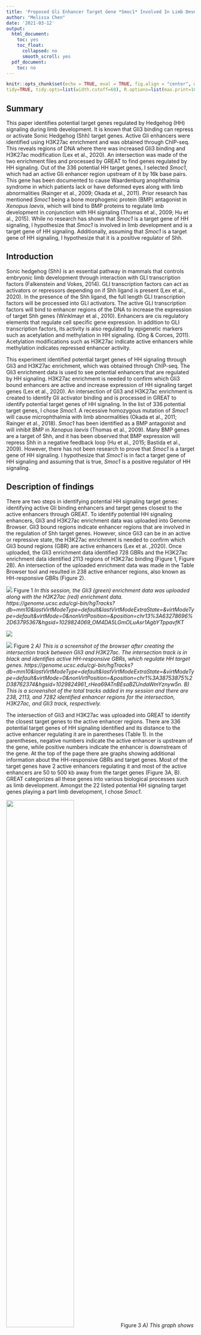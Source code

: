 ```yaml
---
title: 'Proposed Gli Enhancer Target Gene *Smoc1* Involved In Limb Development By Hedgehog Signal Using GREAT.'
author: "Melissa Chen"
date: '2021-03-12'
output:
  html_document:
    toc: yes
    toc_float:
      collapsed: no
      smooth_scroll: yes
  pdf_document:
    toc: no
---
```


```r
knitr::opts_chunk$set(echo = TRUE, eval = TRUE, fig.align = "center", warning = F, message = F,
tidy=TRUE, tidy.opts=list(width.cutoff=60), R.options=list(max.print=100))
```

<P style="page-break-before: always">
\newpage

## Summary 

This paper identifies potential target genes regulated by Hedgehog (HH) signaling during limb development. It is known that Gli3 binding can repress or activate Sonic Hedgehog (Shh) target genes. Active Gli enhancers were identified using H3K27ac enrichment and was obtained through ChIP-seq. This reveals regions of DNA where there was increased Gli3 binding and H3K27ac modification (Lex et al., 2020). An intersection was made of the two enrichment files and processed by GREAT to find genes regulated by HH signaling. Out of the 336 potential HH target genes, I selected *Smoc1*, which had an active Gli enhancer region upstream of it by 16k base pairs. This gene has been documented to cause Waardenburg anophthalmia syndrome in which patients lack or have deformed eyes along with limb abnormalities (Rainger et al., 2009; Okada et al., 2011). Prior research has mentioned *Smoc1* being a bone morphogenic protein (BMP) antagonist in *Xenopus laevis*, which will bind to BMP proteins to regulate limb development in conjunction with HH signaling (Thomas et al., 2009; Hu et al., 2015). While no research has shown that *Smoc1* is a target gene of HH signaling, I hypothesize that *Smoc1* is involved in limb development and is a target gene of HH signaling. Additionally, assuming that *Smoc1* is a target gene of HH signaling, I hypothesize that it is a positive regulator of Shh.

## Introduction

Sonic hedgehog (Shh) is an essential pathway in mammals that controls embryonic limb development through interaction with GLI transcription factors (Falkenstein and Vokes, 2014). GLI transcription factors can act as activators or repressors depending on if Shh ligand is present (Lex et al., 2020). In the presence of the Shh ligand, the full length GLI transcription factors will be processed into GLI activators. The active GLI transcription factors will bind to enhancer regions of the DNA to increase the expression of target Shh genes (Winklmayr et al., 2010). Enhancers are cis regulatory elements that regulate cell specific gene expression. In addition to GLI transcription factors, its activity is also regulated by epigenetic markers such as acetylation and methylation in HH signaling. (Ong & Corces, 2011). Acetylation modifications such as H3K27ac indicate active enhancers while methylation indicates repressed enhancer activity. 

This experiment identified potential target genes of HH signaling through Gli3 and H3K27ac enrichment, which was obtained through ChIP-seq. The Gli3 enrichment data is used to see potential enhancers that are regulated by HH signaling. H3K27ac enrichment is needed to confirm which Gli3 bound enhancers are active and increase expression of HH signaling target genes (Lex et al., 2020). An intersection of Gli3 and H3K27ac enrichment is created to identify Gli activator binding and is processed in GREAT to identify potential target genes of HH signaling. In the list of 336 potential target genes, I chose *Smoc1*. A recessive homozygous mutation of *Smoc1* will cause microphthalmia with limb abnormalities (Okada et al., 2011; Rainger et al., 2018). *Smoc1* has been identified as a BMP antagonist and will inhibit BMP in *Xenopus laevis* (Thomas et al., 2009). Many BMP genes are a target of Shh, and it has been observed that BMP expression will repress Shh in a negative feedback loop (Hu et al., 2015; Bastida et al., 2009). However, there has not been research to prove that *Smoc1* is a target gene of HH signaling. I hypothesize that *Smoc1* is in fact a target gene of HH signaling and assuming that is true, *Smoc1* is a positive regulator of HH signaling. 

## Description of findings

There are two steps in identifying potential HH signaling target genes: identifying active Gli binding enhancers and target genes closest to the active enhancers through GREAT. To identify potential HH signaling enhancers, Gli3 and H3K27ac enrichment data was uploaded into Genome Browser. Gli3 bound regions indicate enhancer regions that are involved in the regulation of Shh target genes. However, since Gli3 can be in an active or repressive state, the H3K27ac enrichment is needed to confirm which Gli3 bound regions (GBR) are active enhancers (Lex et al. ,2020). Once uploaded, the Gli3 enrichment data identified 728 GBRs and the H3K27ac enrichment data identified 2113 regions of H3K27ac binding (Figure 1, Figure 2B). An intersection of the uploaded enrichment data was made in the Table Browser tool and resulted in 238 active enhancer regions, also known as HH-responsive GBRs (Figure 2).

![](/project/project3_files/Picture1.png)
Figure 1 *In this session, the Gli3 (green) enrichment data was uploaded along with the H3K27ac (red) enrichment data. https://genome.ucsc.edu/cgi-bin/hgTracks?db=mm10&lastVirtModeType=default&lastVirtModeExtraState=&virtModeType=default&virtMode=0&nonVirtPosition=&position=chr13%3A63278696%2D63795367&hgsid=1029824069_OM4DA5LGmOLuAsr1AgbYTppavfKT*

![](/project/project3_files/Picture2.jpg)

![](/project/project3_files/Picture3.jpg)
Figure 2 *A) This is a screenshot of the browser after creating the intersection track between Gli3 and H3K27ac. The intersection track is in black and identifies active HH-responsive GBRs, which regulate HH target genes. https://genome.ucsc.edu/cgi-bin/hgTracks?db=mm10&lastVirtModeType=default&lastVirtModeExtraState=&virtModeType=default&virtMode=0&nonVirtPosition=&position=chr1%3A38753875%2D38762374&hgsid=1029824961_rHea69ATnBEsaBZUndaWmYznyw5n. B) This is a screenshot of the total tracks added in my session and there are 238, 2113, and 7282 identified enhancer regions for the intersection, H3K27ac, and Gli3 track, respectively.*

The intersection of Gli3 and H3K27ac was uploaded into GREAT to identify the closest target genes to the active enhancer regions. There are 336 potential target genes of HH signaling identified and its distance to the active enhancer regulating it are in parentheses (Table 1). In the parentheses, negative numbers indicate the active enhancer is upstream of the gene, while positive numbers indicate the enhancer is downstream of the gene. At the top of the page there are graphs showing additional information about the HH-responsive GBRs and target genes. Most of the target genes have 2 active enhancers regulating it and most of the active enhancers are 50 to 500 kb away from the target genes (Figure 3A, B). GREAT categorizes all these genes into various biological processes such as limb development. Amongst the 22 listed potential HH signaling target genes playing a part limb development, I chose *Smoc1*.

![](/project/project3_files/Picture4.png){width=60%, height=60%}
Figure 3 *A) This graph shows the average number of genes associated with each HH-responsive GBR identified by the intersection. Almost 80% of the genes have on average 2 HH-responsive GBR regulating it. B) This graph shows the average distance of the HH-responsive GBRs from the HH target genes. 60% of the target genes are 50kb to 500kb away from the active enhancer.*

*Smoc1* has only one HH-responsive GBR upstream of it by 16733 base pairs (Table 1, Figure 4). This gene is located on chr12: 81,026,828 - 81,186,410 while the HH-responsive GBR is located on chr12: 81,009,801 - 81,010,349. Previous research confirms that *Smoc1* plays a role in eye and limb development by causing Waardenburg anophthalmia syndrome (WAS), also known as microphthalmia with limb anomalies (Okada et al., 2011). WAS results from a homozygous autosomal recessive mutation in Smoc1 and changes limb development through syndactyly, polydactyly, synostosis, and oligodactyly (Abouzeid et al., 2011; Rainger et al., 2018). Smoc1 is a BMP antagonist and blocks BMP from binding onto receptors in the model organism *Xenopus laevis* (Thomas et al., 2009). BMP is produced by the HH signaling pathway, so preventing BMP binding can change the expression of necessary genes. Due to the changes in digit number and digit formation, I hypothesize that *Smoc1* is a target gene of HH signaling and assuming that is true, I hypothesize *Smoc1* plays a role as a positive regulator of HH signaling. 

![](/project/project3_files/Picture5.png)
Figure 4 *This screenshot shows the location of the Smoc1 HH-responsive GBR in comparison to the location of Smoc1. The active enhancer region is 16733 base pairs upstream from the start of Smoc1. http://genome.ucsc.edu/cgi-bin/hgTracks?db=mm10&lastVirtModeType=default&lastVirtModeExtraState=&virtModeType=default&virtMode=0&nonVirtPosition=&position=chr12%3A80735575%2D81284574&hgsid=1053561025_A5lmtrC1GlHE03k2MuhDT6lWwj23*

## Discussion and Conclusion

The purpose of this study is to identify potential HH target genes that regulate limb development though identifying active HH-responsive GBRs. Both the Gli3 and H3K27ac enrichment files were uploaded into genome browser and an intersection was created to identify active Gli3 binding enhancers. The intersection identified 238 HH-responsive GBRs and GREAT analyzed the intersection data to find 336 target genes. GREAT identified the 336 target genes by associating the closest genes to the HH-responsive GBRs (Mclean et al., 2010). Out of 336 target genes, only 22 genes are identified to affect limb development. However, there are some limitations to using GREAT. First the number of identified genes can be overestimated or underestimated depending on how the intersection of Gli3 and H3K27ac was made. An intersection with any overlap will yield different target genes than an intersection with at least 80% overlap. Additionally, GREAT assumes that genes closest to the HH-responsive GBR will be regulated by it; however, some active enhancers regulate genes further from it. 

In the case of *Smoc1*, there is only one HH-responsive GBR identified that regulates it. The active enhancer is upstream of *Smoc1* by 16733 base pairs, which is closer than the average enhancer to its target gene (Figure 3B). Since there is only one close HH-responsive GBR, it may mean that while *Smoc1* is regulated by HH signaling, it may not play a large role in limb development compared to other genes, such as *Hox13*, which have multiple HH responsive enhancer regions. There are additional regions of Gli3 binding that do not transcriptionally regulate genes. These inert Gli3 binding enhancers are thought to be stable GBRs that are not highly enriched near HH target genes and were hypothesized to globally regulate genes (Lex et al., 2020). Regions of H3K27ac modification indicate other enhancers not regulated by HH signaling are active. These enhancers may regulate genes involved in other cellular processes in specific cells such as neuronal and kidney cells. 

A homozygous recessive mutation in *Smoc1* cause Waardenburg anophthalmia syndrome (WAS) (Abouzeid et al., 2010; Slavotinek 2019). Patients with WAS have deformed eyes and abnormal limb development;therefore, *Smoc1* is seen to affect limb development. Using whole mount in situ hybridization, Smoc1 protein is seen to be localized in the optical vesicle and forelimbs and hindlimbs of wild type mice (Rainger et al., 2018). Mice progeny born with *Smoc1* mutations have abnormal digits and died sooner than their wild-type counterpart. The presence of syndactyly and oligodactyly suggests that the mechanisms controlling digit formation, such as Shh and bone morphogenesis proteins (BMP), are impaired. While there is no prior research proving *Smoc1* is a target gene of HH signaling, I hypothesize that it is a target gene. To test this, in-situ hybridization can be performed on wild type mice embryo and mice embryos lacking Gli3 to measure the expression of *Smoc1*. If my hypothesis is true, there will be Smoc1 protein expression localized at limb buds in wild type mice. But in mice lacking Gli3, I would not expect Smoc1 expression because it is not transcriptionally activated by Gli3. 

Assuming that *Smoc1* is a target gene of HH signaling, I additionally hypothesize that it will regulate HH signaling in a positive feedback loop. Research has shown that *Smoc1* is a BMP antagonist in *Xenopus laevis*, which concludes that the human ortholog *Smoc1* is also an antagonist (Thomas et al., 2009). BMP genes are target genes in HH signaling and there is experimental evidence to indicate that BMP negatively regulates or inhibits HH signaling (Bastida et al., 2009). Using these two pieces of information, I hypothesize that *Smoc1* will inhibit BMP, since it is a BMP antagonist, and in turn BMP will not be able to inhibit HH signaling (Figure 5). This will indicate that *Smoc1* is a positive regulator of HH signaling. 

![](/project/project3_files/Picture6.png)
Figure 5 *This is a figure showing how BMP is a target gene of HH signaling and how BMP can also act as a negative regulator of HH signaling. I hypothesize that Smoc1 will act as a positive regulator on HH signaling because it will inhibit BMP from inhibiting HH signaling.*

To test my second hypothesis, I can use RNA-seq to see if the levels of Smoc1 expression change in a wild type cell line containing Gli3 and in a mutant cell line lacking Gli3. First I would dissect the limb buds from both cell lines and then perform RNA-seq to see Smoc1 expression levels. If my hypothesis was right in that *Smoc1* is indeed a positive regulator of HH signaling, then the wild type cell line will show increased Smoc1 expression and the mutant cell line will have decreased Smoc1 expression levels. 

*This project was completed in Spring 2021 for Human Genetics (BIO325T) with help from Dr. Steven Vokes.*

## References
 
Abouzeid, H., Boisset, G., Favez, T., Youssef, M., Marzouk, I., Shakankiry, N., Bayoumi, N., Descombes, P., Agosti, C., Munier, F. L., & Schorderet, D. F. (2011). Mutations in the sparc-related modular calcium-binding protein 1 gene, smoc1, cause waardenburg anophthalmia syndrome. The American Journal of Human Genetics, 88(1), 92–98. https://doi.org/10.1016/j.ajhg.2010.12.002

Bastida, M. F., Sheth, R., & Ros, M. A. (2009). A BMP-Shh negative-feedback loop restricts Shh expression during limb development. Development, 136(22), 3779–3789. https://doi.org/10.1242/dev.036418

Falkenstein, K. N., & Vokes, S. A. (2014). Transcriptional regulation of graded Hedgehog signaling. Seminars in Cell & Developmental Biology, 33, 73–80. https://doi.org/10.1016/j.semcdb.2014.05.010

Hu, D., Young, N. M., Li, X., Xu, Y., Hallgrimsson, B., & Marcucio, R. S. (2015). A dynamic Shh expression pattern, regulated by SHH and BMP signaling, coordinates fusion of primordia in the amniote face. Development, 142(3), 567–574. https://doi.org/10.1242/dev.114835

Lex, R. K., Ji, Z., Falkenstein, K. N., Zhou, W., Henry, J. L., Ji, H., & Vokes, S. A. (2020). GLI transcriptional repression regulates tissue-specific enhancer activity in response to Hedgehog signaling. ELife, 9, e50670. https://doi.org/10.7554/eLife.50670

McLean, C. Y., Bristor, D., Hiller, M., Clarke, S. L., Schaar, B. T., Lowe, C. B., Wenger, A. M., & Bejerano, G. (2010). GREAT improves functional interpretation of cis-regulatory regions. Nature Biotechnology, 28(5), 495–501. https://doi.org/10.1038/nbt.1630

Okada, I., Hamanoue, H., Terada, K., Tohma, T., Megarbane, A., Chouery, E., Abou-Ghoch, J., Jalkh, N., Cogulu, O., Ozkinay, F., Horie, K., Takeda, J., Furuichi, T., Ikegawa, S., Nishiyama, K., Miyatake, S., Nishimura, A., Mizuguchi, T., Niikawa, N., Hirahara, F., … Saitsu, H. (2011). SMOC1 is essential for ocular and limb development in humans and mice. American journal of human genetics, 88(1), 30–41. https://doi.org/10.1016/j.ajhg.2010.11.012

Ong, C.-T., & Corces, V. G. (2011). Enhancer function: New insights into the regulation of tissue-specific gene expression. Nature Reviews Genetics, 12(4), 283–293. https://doi.org/10.1038/nrg2957

Rainger, J., van Beusekom, E., Ramsay, J. K., McKie, L., Al-Gazali, L., Pallotta, R., Saponari, A., Branney, P., Fisher, M., Morrison, H., Bicknell, L., Gautier, P., Perry, P., Sokhi, K., Sexton, D., Bardakjian, T. M., Schneider, A. S., Elcioglu, N., Ozkinay, F., … FitzPatrick, D. R. (2018). Correction: Loss of the bmp antagonist, smoc-1, causes ophthalmo-acromelic (Waardenburg anophthalmia) syndrome in humans and mice. PLOS Genetics, 14(12), e1007866. https://doi.org/10.1371/journal.pgen.1007866

Slavotinek, A. (2019). Genetics of anophthalmia and microphthalmia. Part 2: Syndromes associated with anophthalmia–microphthalmia. Human Genetics, 138(8–9), 831–846. https://doi.org/10.1007/s00439-018-1949-1

Thomas, J. T., Canelos, P., Luyten, F. P., & Moos, M. (2009). Xenopus smoc-1 inhibits bone morphogenetic protein signaling downstream of receptor binding and is essential for postgastrulation development in xenopus. The Journal of Biological Chemistry, 284(28), 18994–19005. https://doi.org/10.1074/jbc.M807759200

Winklmayr, M., Schmid, C., Laner-Plamberger, S., Kaser, A., Aberger, F., Eichberger, T., & Frischauf, A.-M. (2010). Non-consensus GLI binding sites in Hedgehog target gene regulation. BMC Molecular Biology, 11(1), 2. https://doi.org/10.1186/1471-2199-11-2


## Supplemental Data

![Table 1: Potential Nearby Gli3 Target Genes and their chromosomal coordinates. This is a table of all the associated genes closest to the identified HH-responsive GBRs from the intersection. The -/+ indicates HH-responsive GRB regions upstream and downstream of the genes, respectively. ]

```r
library(readr)
genomic <- read_csv("C:/Users/shuen/OneDrive/genomic.csv")
data.frame(genomic)
```












